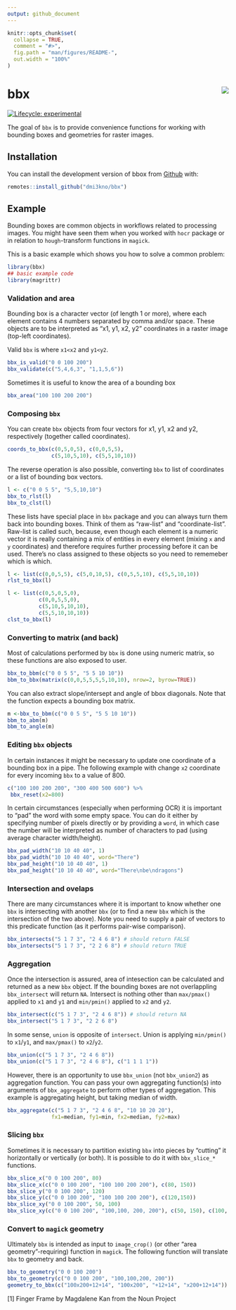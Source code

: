 ```yaml
---
output: github_document
---
```


<!-- README.md is generated from README.Rmd. Please edit that file -->

```r
knitr::opts_chunk$set(
  collapse = TRUE,
  comment = "#>",
  fig.path = "man/figures/README-",
  out.width = "100%"
)
```

# bbx <img src="man/figures/logo.png" align="right" />

<!-- badges: start -->
[![Lifecycle: experimental](https://img.shields.io/badge/lifecycle-experimental-orange.svg)](https://www.tidyverse.org/lifecycle/#experimental)
<!-- badges: end -->

The goal of `bbx` is to provide convenience functions for working with bounding boxes and geometries for raster images.

## Installation

You can install the development version of bbox from [Github](https://www.github.com) with:

``` r
remotes::install_github("dmi3kno/bbx")
```

## Example

Bounding boxes are common objects in workflows related to processing images. You might have seen them when you worked with `hocr` package or in relation to `hough`-transform functions in `magick`.

This is a basic example which shows you how to solve a common problem:

```r
library(bbx)
## basic example code
library(magrittr)
```


### Validation and area

Bounding box is a character vector (of length 1 or more), where each element contains 4 numbers separated by comma and/or space. These objects are to be interpreted as "x1, y1, x2, y2" coordinates in a raster image (top-left coordinates).

Valid `bbx` is where `x1<x2` and `y1<y2`.

```r
bbx_is_valid("0 0 100 200")
bbx_validate(c("5,4,6,3", "1,1,5,6"))
```

Sometimes it is useful to know the area of a bounding box

```r
bbx_area("100 100 200 200")
```

### Composing `bbx`

You can create `bbx` objects from four vectors for x1, y1, x2 and y2, respectively (together called coordinates). 

```r
coords_to_bbx(c(0,5,0,5), c(0,0,5,5),
              c(5,10,5,10), c(5,5,10,10))
```

The reverse operation is also possible, converting `bbx` to list of coordinates or a list of bounding box vectors.

```r
l <- c("0 0 5 5", "5,5,10,10")
bbx_to_rlst(l)
bbx_to_clst(l)
```

These lists have special place in `bbx` package and you can always turn them back into bounding boxes. Think of them as "raw-list" and "coordinate-list". Raw-list is called such, because, even though each element is a numeric vector it is really containing a mix of entities in every element (mixing `x` and `y` coordinates) and therefore requires further processing before it can be used. There's no class assigned to these objects so you need to rememeber which is which.

```r
l <- list(c(0,0,5,5), c(5,0,10,5), c(0,5,5,10), c(5,5,10,10))
rlst_to_bbx(l)

l <- list(c(0,5,0,5,0),
          c(0,0,5,5,0),
          c(5,10,5,10,10),
          c(5,5,10,10,10))
clst_to_bbx(l)
```

### Converting to matrix (and back)

Most of calculations performed by `bbx` is done using numeric matrix, so these functions are also exposed to user.

```r
bbx_to_bbm(c("0 0 5 5", "5 5 10 10"))
bbm_to_bbx(matrix(c(0,0,5,5,5,5,10,10), nrow=2, byrow=TRUE))
```

You can also extract slope/intersept and angle of bbox diagonals. Note that the function expects a bounding box matrix.

```r
m <-bbx_to_bbm(c("0 0 5 5", "5 5 10 10"))
bbm_to_abm(m)
bbm_to_angle(m)
```



### Editing `bbx` objects

In certain instances it might be necessary to update one coordinate of a bounding box in a pipe. The following example with change `x2` coordinate for every incoming `bbx` to a value of 800. 

```r
c("100 100 200 200", "300 400 500 600") %>% 
 bbx_reset(x2=800)
```

In certain circumstances (especially when performing OCR) it is important to "pad" the word with some empty space. You can do it either by specifying number of pixels directly or by providing a `word`, in which case the number will be interpreted as number of characters to pad (using average character width/height).

```r
bbx_pad_width("10 10 40 40", 1)
bbx_pad_width("10 10 40 40", word="There")
bbx_pad_height("10 10 40 40", 1)
bbx_pad_height("10 10 40 40", word="There\nbe\ndragons")
```

### Intersection and ovelaps

There are many circumstances where it is important to know whether one `bbx` is intersecting with another `bbx` (or to find a new `bbx` which is the intersection of the two above). Note you need to supply a pair of vectors to this predicate function (as it performs pair-wise comparison).

```r
bbx_intersects("5 1 7 3", "2 4 6 8") # should return FALSE
bbx_intersects("5 1 7 3", "2 2 6 8") # should return TRUE
```

### Aggregation

Once the intersection is assured, area of intesection can be calculated and returned as a new `bbx` object. If the bounding boxes are not overlappling `bbx_intersect` will return `NA`. Intersect is nothing other than `max/pmax()` applied to `x1` and `y1` and `min/pmin()` applied to `x2` and `y2`. 

```r
bbx_intersect(c("5 1 7 3", "2 4 6 8")) # should return NA
bbx_intersect("5 1 7 3", "2 2 6 8")
```

In some sense, `union` is opposite of `intersect`. Union is applying `min/pmin()` to `x1`/`y1`, and `max/pmax()` to `x2`/`y2`. 

```r
bbx_union(c("5 1 7 3", "2 4 6 8"))
bbx_union(c("5 1 7 3", "2 4 6 8"), c("1 1 1 1"))
```

However, there is an opportunity to use `bbx_union` (not `bbx_union2`) as aggregation function. You can pass your own aggregating function(s) into arguments of `bbx_aggregate` to perform other types of aggregation. This example is aggregating height, but taking median of width.

```r
bbx_aggregate(c("5 1 7 3", "2 4 6 8", "10 10 20 20"), 
              fx1=median, fy1=min, fx2=median, fy2=max)
```

### Slicing `bbx`

Sometimes it is necessary to partition existing `bbx` into pieces by "cutting" it horizontally or vertically (or both). It is possible to do it with `bbx_slice_*` functions.

```r
bbx_slice_x("0 0 100 200", 80)
bbx_slice_x(c("0 0 100 200", "100 100 200 200"), c(80, 150))
bbx_slice_y("0 0 100 200", 120)
bbx_slice_y(c("0 0 100 200", "100 100 200 200"), c(120,150))
bbx_slice_xy("0 0 100 200", 50, 100)
bbx_slice_xy(c("0 0 100 200", "100,100, 200, 200"), c(50, 150), c(100, 150))
```

### Convert to `magick` geometry

Ultimately `bbx` is intended as input to `image_crop()` (or other "area geometry"-requiring) function in `magick`. The following function will translate `bbx` to geometry and back.

```r
bbx_to_geometry("0 0 100 200")
bbx_to_geometry(c("0 0 100 200", "100,100,200, 200"))
geometry_to_bbx(c("100x200+12+14", "100x200", "+12+14", "x200+12+14"))
```



[1] Finger Frame by Magdalene Kan from the Noun Project
